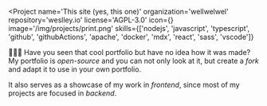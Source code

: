 
<Project
  name='This site (yes, this one)'
  organization='wellwelwel'
  repository='weslley.io'
  license='AGPL-3.0'
  icon={<Heart />}
  image='/img/projects/print.png'
  skills={['nodejs', 'javascript', 'typescript', 'github', 'githubActions', 'apache', 'docker', 'mdx', 'react', 'sass', 'vscode']}
>

👨🏻‍🎨 Have you seen that cool portfolio but have no idea how it was made? My portfolio is _open-source_ and you can not only look at it, but create a _fork_ and adapt it to use in your own portfolio.

It also serves as a showcase of my work in _frontend_, since most of my projects are focused in _backend_.

</Project>
